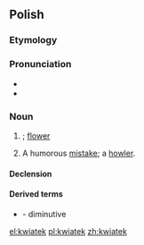 ==Polish==

===Etymology===
{{suffix|kwiat|ek|lang=pl}}

===Pronunciation===
* {{IPA|[ˈkfʲatɛk]|lang=pl}}
* {{audio|Pl-kwiatek.ogg|audio|lang=pl}}

===Noun===
{{pl-noun|m}}

# {{diminutive of|kwiat|lang=pl}}; [[flower]]
# {{context|colloquial|lang=pl}} A humorous [[mistake]]; a [[howler]].

====Declension====
{{pl-decl-noun-masc-inani|kwiat|k|a|kwiatek}}

====Derived terms====
* {{l|pl|kwiatuszek}} - diminutive

[[el:kwiatek]]
[[pl:kwiatek]]
[[zh:kwiatek]]